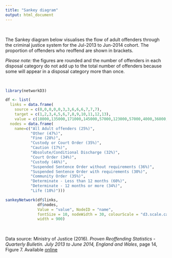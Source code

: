 ```yaml
---
title: "Sankey diagram"
output: html_document
---
```


<br>

The Sankey diagram below visualises the flow of adult offenders through the criminal justice system for the Jul-2013 to Jun-2014 cohort. The proportion of offenders who reoffend are shown in brackets.

*Please note:* the figures are rounded and the number of offenders in each disposal category do not add up to the total number of offenders because some will appear in a disposal category more than once.

<br>

```r
library(networkD3)

df <- list(
  links = data.frame(
    source = c(0,0,0,0,0,3,3,6,6,6,7,7,7),
    target = c(1,2,3,4,5,6,7,8,9,10,11,12,13),
    value = c(18000,135000,171000,145000,57000,123000,57000,4000,36000,84000,27000,30000,600)),
  nodes = data.frame(
    name=c("All Adult offenders (25%)",
           "Other (47%)",
           "Fine (28%)",
           "Custody or Court Order (35%)",
           "Caution (17%)",
           "Absolute/Conditional Discharge (32%)",
           "Court Order (34%)",
           "Custody (46%)",
           "Suspended Sentence Order without requirements (36%)",
           "Suspended Sentence Order with requirements (30%)",
           "Community Order (35%)",
           "Determinate - Less than 12 months (60%)",
           "Determinate - 12 months or more (34%)",
           "Life (10%)")))

sankeyNetwork(df$links,
              df$nodes,
              Value = "value", NodeID = "name",
              fontSize = 10, nodeWidth = 30, colourScale = "d3.scale.category10()",
              width = 900)
```

<br>

Data source: Ministry of Justice (2016). *Proven Reoffending Statistics - Quarterly Bulletin. July 2013 to June 2014, England and Wales*, page 14, Figure 7. Available [online](https://www.gov.uk/government/uploads/system/uploads/attachment_data/file/519643/proven-reoffending-2014Q2.pdf)
